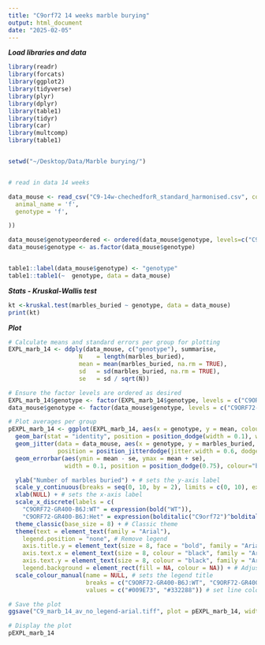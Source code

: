 ```yaml
---
title: "C9orf72 14 weeks marble burying"
output: html_document
date: "2025-02-05"
---
```

***Load libraries and data***

```r
library(readr)
library(forcats)
library(ggplot2)
library(tidyverse)
library(plyr)
library(dplyr)
library(table1)
library(tidyr)
library(car)
library(multcomp)
library(table1)


setwd("~/Desktop/Data/Marble burying/")


# read in data 14 weeks

data_mouse <- read_csv("C9-14w-chechedforR_standard_harmonised.csv", col_types = cols (
  animal_name = 'f',
  genotype = 'f',

))

data_mouse$genotypeordered <- ordered(data_mouse$genotype, levels=c("C9ORF72-GR400-B6J:WT", "C9ORF72-GR400-B6J:Het"))
data_mouse$genotype <- as.factor(data_mouse$genotype)


table1::label(data_mouse$genotype) <- "genotype"
table1::table1(~  genotype, data = data_mouse)

```

***Stats - Kruskal-Wallis test***
```r
kt <-kruskal.test(marbles_buried ~ genotype, data = data_mouse) 
print(kt)

```

***Plot***
```r
# Calculate means and standard errors per group for plotting
EXPL_marb_14 <- ddply(data_mouse, c("genotype"), summarise,
                    N    = length(marbles_buried),
                    mean = mean(marbles_buried, na.rm = TRUE),
                    sd   = sd(marbles_buried, na.rm = TRUE),
                    se   = sd / sqrt(N))

# Ensure the factor levels are ordered as desired
EXPL_marb_14$genotype <- factor(EXPL_marb_14$genotype, levels = c("C9ORF72-GR400-B6J:WT", "C9ORF72-GR400-B6J:Het"))
data_mouse$genotype <- factor(data_mouse$genotype, levels = c("C9ORF72-GR400-B6J:WT", "C9ORF72-GR400-B6J:Het"))

# Plot averages per group
pEXPL_marb_14 <- ggplot(EXPL_marb_14, aes(x = genotype, y = mean, colour = genotype)) +
  geom_bar(stat = "identity", position = position_dodge(width = 0.1), width = 0.6, alpha = 0) + 
  geom_jitter(data = data_mouse, aes(x = genotype, y = marbles_buried, colour = genotype), 
              position = position_jitterdodge(jitter.width = 0.6, dodge.width = 0.1), size = 0.8) + # Add individual data points
  geom_errorbar(aes(ymin = mean - se, ymax = mean + se), 
                width = 0.1, position = position_dodge(0.75), colour="black") + # Add error bars

  ylab("Number of marbles buried") + # sets the y-axis label
  scale_y_continuous(breaks = seq(0, 10, by = 2), limits = c(0, 10), expand = c(0, 0)) +  # Set y-axis breaks with step size of 10
  xlab(NULL) + # sets the x-axis label
  scale_x_discrete(labels = c(
    "C9ORF72-GR400-B6J:WT" = expression(bold("WT")), 
    "C9ORF72-GR400-B6J:Het" = expression(bolditalic("C9orf72")^bolditalic("GR400/+")))) + # Custom labels for genotype
  theme_classic(base_size = 8) + # Classic theme
  theme(text = element_text(family = "Arial"),
    legend.position = "none", # Remove legend
    axis.title.y = element_text(size = 8, face = "bold", family = "Arial"), 
    axis.text.x = element_text(size = 8, colour = "black", family = "Arial"),  
    axis.text.y = element_text(size = 8, colour = "black", family = "Arial"),
    legend.background = element_rect(fill = NA, colour = NA)) + # Adjust x-axis label size
  scale_colour_manual(name = NULL, # sets the legend title     
                      breaks = c("C9ORF72-GR400-B6J:WT", "C9ORF72-GR400-B6J:Het"), # sets the order of items in the legend
                      values = c("#009E73", "#332288")) # set line colours for points

# Save the plot
ggsave("C9_marb_14_av_no_legend-arial.tiff", plot = pEXPL_marb_14, width = 1.75, height = 1.8, dpi = 600)  # Adjust width, height, and dpi as needed and save the image in the folder where the code file is

# Display the plot
pEXPL_marb_14

```
